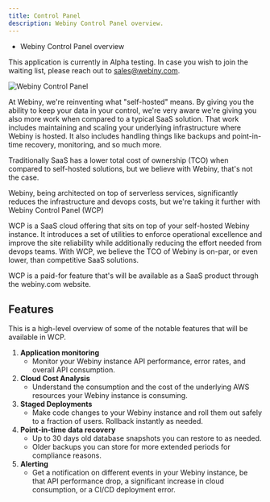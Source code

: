 ```yaml
---
title: Control Panel
description: Webiny Control Panel overview.
---
```



<Alert type="success" title="WHAT YOU'LL LEARN">

- Webiny Control Panel overview

</Alert>

<Alert type="warning" title="COMING SOON">

This application is currently in Alpha testing. In case you wish to join the waiting list, please reach out to sales@webiny.com.

</Alert>

![Webiny Control Panel](./assets/webiny-control-panel.png)

At Webiny, we're reinventing what "self-hosted" means. By giving you the ability to keep your data in your control, we're very aware we're giving you also more work when compared to a typical SaaS solution. That work includes maintaining and scaling your underlying infrastructure where Webiny is hosted. It also includes handling things like backups and point-in-time recovery, monitoring, and so much more. 

Traditionally SaaS has a lower total cost of ownership (TCO) when compared to self-hosted solutions, but we believe with Webiny, that's not the case.

Webiny, being architected on top of serverless services, significantly reduces the infrastructure and devops costs, but we're taking it further with Webiny Control Panel (WCP)

WCP is a SaaS cloud offering that sits on top of your self-hosted Webiny instance. It introduces a set of utilities to enforce operational excellence and improve the site reliability while additionally reducing the effort needed from devops teams. With WCP, we believe the TCO of Webiny is on-par, or even lower, than competitive SaaS solutions. 

WCP is a paid-for feature that's will be available as a SaaS product through the webiny.com website.


## Features

This is a high-level overview of some of the notable features that will be available in WCP.

1. **Application monitoring**
    - Monitor your Webiny instance API performance, error rates, and overall API consumption.  
2. **Cloud Cost Analysis**
    - Understand the consumption and the cost of the underlying AWS resources your Webiny instance is consuming.
3. **Staged Deployments**
    - Make code changes to your Webiny instance and roll them out safely to a fraction of users. Rollback instantly as needed. 
4. **Point-in-time data recovery**
    - Up to 30 days old database snapshots you can restore to as needed. 
    - Older backups you can store for more extended periods for compliance reasons.
5. **Alerting**
    - Get a notification on different events in your Webiny instance, be that API performance drop, a significant increase in cloud consumption, or a CI/CD deployment error.